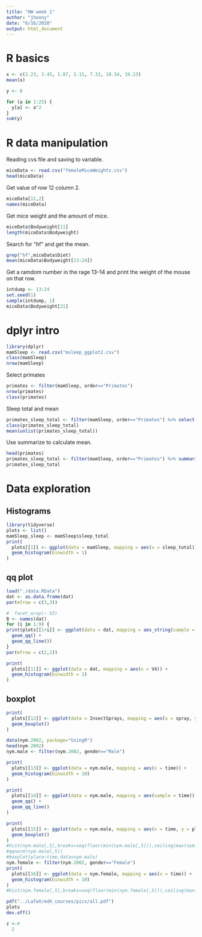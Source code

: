 ```yaml
---
title: "HW week 1"
author: "jhonny"
date: "6/16/2020"
output: html_document
---
```


# R basics

```r
x <- c(2.23, 3.45, 1.87, 2.11, 7.33, 18.34, 19.23)
mean(x)
```

```r
y <- 0

for (a in 1:25) {
  y[a] <- a^2
}
sum(y)
```

# R data manipulation

Reading cvs file and saving to variable.
```r
miceData <- read.csv("femaleMiceWeights.csv")
head(miceData)
```
Get value of row 12 column 2.
```r
miceData[12,2]
names(miceData)
```
Get mice weight and the amount of mice.
```r
miceData$Bodyweight[11]
length(miceData$Bodyweight)
```
Search for "hf" and get the mean.
```r
grep("hf",miceData$Diet)
mean(miceData$Bodyweight[13:24])
```
Get a ramdom number in the rage 13--14 and print the weight of the mouse on that row.
```r
intdump <- 13:24
set.seed(1)
sample(intdump, 1)
miceData$Bodyweight[21]
```
# dplyr intro

```r
library(dplyr)
mamSleep <- read.csv("msleep_ggplot2.csv")
class(mamSleep)
nrow(mamSleep)
```
Select primates
```r
primates <- filter(mamSleep, order=="Primates")
nrow(primates)
class(primates)
```
Sleep total and mean
```r
primates_sleep_total <- filter(mamSleep, order=="Primates") %>% select(sleep_total)
class(primates_sleep_total)
mean(unlist(primates_sleep_total))
```
Use summarize to calculate mean.
```r
head(primates)
primates_sleep_total <- filter(mamSleep, order=="Primates") %>% summarize(mean = mean(sleep_total),  n = n())
primates_sleep_total
```
# Data exploration
## Histograms
```r
library(tidyverse)
plots <- list()
mamSleep_sleep <- mamSleep$sleep_total
print(
  plots[[1]] <- ggplot(data = mamSleep, mapping = aes(x = sleep_total)) +
  geom_histogram(binwidth = 1)
)
```
## qq plot
```r
load("./data.RData")
dat <- as.data.frame(dat)
par(mfrow = c(3,3))

#  facet_wrap(~ V2)
B <- names(dat)
for (i in 1:9) {
print(plots[[1+i]] <- ggplot(data = dat, mapping = aes_string(sample = B[i])) +
  geom_qq() +
  geom_qq_line())
}
par(mfrow = c(2,1))
```
```r
print(
  plots[[11]] <- ggplot(data = dat, mapping = aes(x = V4)) +
  geom_histogram(binwidth = 1)
)
```
## boxplot
```r
print(
  plots[[12]] <- ggplot(data = InsectSprays, mapping = aes(x = spray, y = count)) +
  geom_boxplot()
)
```

```r
data(nym.2002, package="UsingR")
head(nym.2002)
nym.male <- filter(nym.2002, gender=="Male")

print(
  plots[[13]] <- ggplot(data = nym.male, mapping = aes(x = time)) +
  geom_histogram(binwidth = 10)
)

print(
  plots[[14]] <- ggplot(data = nym.male, mapping = aes(sample = time)) +
  geom_qq() +
  geom_qq_line()
)

print(
  plots[[15]] <- ggplot(data = nym.male, mapping = aes(x = time, y = place, group = time)) +
  geom_boxplot()
)
#hist(nym.male[,5],breaks=seq(floor(min(nym.male[,5])),ceiling(max(nym.male[,5]))))
#qqnorm(nym.male[,5])
#boxplot(place~time,data=nym.male)
nym.female <- filter(nym.2002, gender=="Female")
print(
  plots[[16]] <- ggplot(data = nym.female, mapping = aes(x = time)) +
  geom_histogram(binwidth = 10)
)
#hist(nym.female[,5],breaks=seq(floor(min(nym.female[,5])),ceiling(max(nym.female[,5]))))

pdf("../LaTeX/edX_courses/pics/all.pdf")
plots
dev.off()
```
```r
z <-#
  2
```

